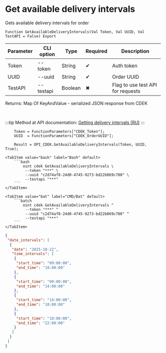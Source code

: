 ﻿---
sidebar_position: 1
description: Get available delivery intervals and other functions to work with CDEK in the Open Integration Package, a free open-source integration library for 1C:Enterprise 8, OneScript and CLI
keywords: [1C, 1С, 1С:Enterprise, 1С:Enterprise 8.3, API, Integration, Services, Exchange, OneScript, CLI, CDEK]
---


# Get available delivery intervals
 Gets available delivery intervals for order



`Function GetAvailableDeliveryIntervals(Val Token, Val UUID, Val TestAPI = False) Export`

  | Parameter | CLI option | Type | Required | Description |
  |-|-|-|-|-|
  | Token | --token | String | &#x2714; | Auth token |
  | UUID | --uuid | String | &#x2714; | Order UUID |
  | TestAPI | --testapi | Boolean | &#x2716; | Flag to use test API for requests |

  
  Returns:  Map Of KeyAndValue - serialized JSON response from CDEK

<br/>

:::tip
Method at API documentation: [Getting delivery intervals (RU)](https://api-docs.cdek.ru/154160502.html)
:::
<br/>


```bsl title="1C:Enterprise/OneScript code example"
    Token = FunctionParameters["CDEK_Token"];
    UUID  = FunctionParameters["CDEK_OrderUUID"];

    Result = OPI_CDEK.GetAvailableDeliveryIntervals(Token, UUID, True);
```
 

 <Tabs>
  
    <TabItem value="bash" label="Bash" default>
        ```bash
            oint cdek GetAvailableDeliveryIntervals \
             --token "***" \
             --uuid "c2d74af8-24d0-4745-9273-bd22b069c780" \
             --testapi "***"
        ```
    </TabItem>
  
    <TabItem value="bat" label="CMD/Bat" default>
        ```batch
            oint cdek GetAvailableDeliveryIntervals ^
             --token "***" ^
             --uuid "c2d74af8-24d0-4745-9273-bd22b069c780" ^
             --testapi "***"
        ```
    </TabItem>
</Tabs>


```json title="Result"
{
 "date_intervals": [
  {
   "date": "2025-10-22",
   "time_intervals": [
    {
     "start_time": "09:00:00",
     "end_time": "18:00:00"
    },
    {
     "start_time": "09:00:00",
     "end_time": "14:00:00"
    },
    {
     "start_time": "14:00:00",
     "end_time": "18:00:00"
    },
    {
     "start_time": "18:00:00",
     "end_time": "22:00:00"
    }
   ]
  }
 ]
}
```

